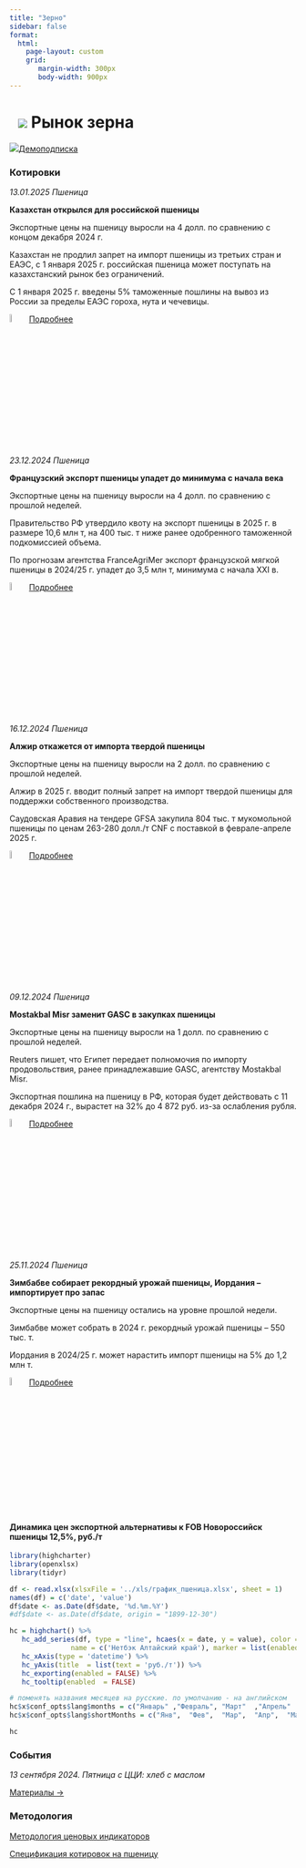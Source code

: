```yaml
---
title: "Зерно"
sidebar: false
format: 
  html:
    page-layout: custom
    grid:
       margin-width: 300px
       body-width: 900px
---
```


# ![](../images/icon-wheat.svg) Рынок зерна {.my-custom-class style="margin-left:3%;"}

![](../images/icon-subscription.svg)[Демоподписка](../demo-subscription.qmd)

::: {.grid style="margin-left:0%"}
::: {.g-col-12 .g-col-sm-12 .g-col-xs-12 .g-col-xl-6 .g-col-md-6 .g-col-lg-6}
### Котировки

*13.01.2025 Пшеница*

**Казахстан открылся для российской пшеницы**

Экспортные цены на пшеницу выросли на 4 долл. по сравнению с концом декабря 2024 г. 

Казахстан не продлил запрет на импорт пшеницы из третьих стран и ЕАЭС, с 1 января 2025 г. российская пшеница может поступать на казахстанский рынок без ограничений. 

С 1 января 2025 г. введены 5% таможенные пошлины на вывоз из России за пределы ЕАЭС гороха, нута и чечевицы.

![](../images/icon-locker.svg){width="6%"} [Подробнее](../demo-subscription.qmd)

*23.12.2024 Пшеница*

**Французский экспорт пшеницы упадет до минимума с начала века**

Экспортные цены на пшеницу выросли на 4 долл. по сравнению с прошлой неделей. 

Правительство РФ утвердило квоту на экспорт пшеницы в 2025 г. в размере 10,6 млн т, на 400 тыс. т ниже ранее одобренного таможенной подкомиссией объема.

По прогнозам агентства FranceAgriMer экспорт французской мягкой пшеницы в 2024/25 г. упадет до 3,5 млн т, минимума с начала XXI в.

![](../images/icon-locker.svg){width="6%"} [Подробнее](../demo-subscription.qmd)

*16.12.2024 Пшеница*

**Алжир откажется от импорта твердой пшеницы**

Экспортные цены на пшеницу выросли на 2 долл. по сравнению с прошлой неделей.

Алжир в 2025 г. вводит полный запрет на импорт твердой пшеницы для поддержки собственного производства.

Саудовская Аравия на тендере GFSA закупила 804 тыс. т мукомольной пшеницы по ценам 263-280 долл./т CNF с поставкой в феврале-апреле 2025 г.

![](../images/icon-locker.svg){width="6%"} [Подробнее](../demo-subscription.qmd)

*09.12.2024 Пшеница*

**Mostakbal Misr заменит GASC в закупках пшеницы**

Экспортные цены на пшеницу выросли на 1 долл. по сравнению с прошлой неделей.

Reuters пишет, что Египет передает полномочия по импорту продовольствия, ранее принадлежавшие GASC, агентству Mostakbal Misr.

Экспортная пошлина на пшеницу в РФ, которая будет действовать с 11 декабря 2024 г., вырастет на 32% до 4 872 руб. из-за ослабления рубля.

![](../images/icon-locker.svg){width="6%"} [Подробнее](../demo-subscription.qmd)

*25.11.2024 Пшеница*

**Зимбабве собирает рекордный урожай пшеницы, Иордания – импортирует про запас**

Экспортные цены на пшеницу остались на уровне прошлой недели.

Зимбабве может собрать в 2024 г. рекордный урожай пшеницы – 550 тыс. т.

Иордания в 2024/25 г. может нарастить импорт пшеницы на 5% до 1,2 млн т.

![](../images/icon-locker.svg){width="6%"} [Подробнее](../demo-subscription.qmd)

:::

::: {.g-col-12 .g-col-sm-12 .g-col-xs-12 .g-col-xl-6 .g-col-md-6 .g-col-lg-6}
#### Динамика цен экспортной альтернативы к FOB Новороссийск пшеницы 12,5%, руб./т

```r

library(highcharter)
library(openxlsx)
library(tidyr)

df <- read.xlsx(xlsxFile = '../xls/график_пшеница.xlsx', sheet = 1) 
names(df) = c('date', 'value')
df$date <- as.Date(df$date, '%d.%m.%Y')
#df$date <- as.Date(df$date, origin = "1899-12-30")

hc = highchart() %>%
   hc_add_series(df, type = "line", hcaes(x = date, y = value), color = c("#1A4AFC"),
               name = c('Нетбэк Алтайский край'), marker = list(enabled = FALSE)) %>%
   hc_xAxis(type = 'datetime') %>%
   hc_yAxis(title  = list(text = 'руб./т')) %>%
   hc_exporting(enabled = FALSE) %>%
   hc_tooltip(enabled  = FALSE)

# поменять названия месяцев на русские. по умолчанию - на английском
hc$x$conf_opts$lang$months = c("Январь"	,"Февраль",	"Март"	,"Апрель"	,"Май",	"Июнь", "Июль",	"Август",	"Сентябрь",	"Октябрь",	"Ноябрь",	"Декабрь")
hc$x$conf_opts$lang$shortMonths = c("Янв", 	"Фев",	"Мар",	"Апр",	"Май",	"Июн",	"Июл",	"Авг",	"Сен",	"Окт",	"Ноя",	"Дек")

hc

```

### События

*13 сентября 2024. Пятница с ЦЦИ: хлеб с маслом*

[Материалы →](../events/2024-09-13-wheat.qmd)
:::
:::

::: {.grid style="margin-left:0%"}
::: {.g-col-12 .g-col-sm-12 .g-col-xs-12 .g-col-xl-4 .g-col-md-6 .g-col-lg-6}
### Методология

[Методология ценовых индикаторов](../methodology/methodology-benchmark-pbc.qmd)

[Спецификация котировок на пшеницу](../methodology/specs-wheat.qmd)
:::

::: {.g-col-12 .g-col-sm-12 .g-col-xs-12 .g-col-xl-4 .g-col-md-6 .g-col-lg-6}
:::
:::
